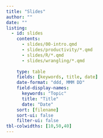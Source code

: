 ```yaml
---
title: "Slides"
author: ""
date: ""
listing:
  - id: slides
    contents:
      - slides/00-intro.qmd
      - slides/productivity/*.qmd
      - slides/R/*.qmd
      - slides/wrangling/*.qmd
      
    type: table
    fields: [keywords, title, date]
    date-format: "ddd, MMM DD"
    field-display-names:
      keywords: "Topic"
      title: "Title"
      date: "Date"
    sort: [filename]
    sort-ui: false
    filter-ui: false
tbl-colwidths: [10,50,40]
---
```


::: {#slides}
:::

<!-- 
      
      - slides/dataviz/*.qmd
      - slides/prob/*.qmd
      - slides/inference/*.qmd
      - slides/linear-models/*.qmd
      - slides/highdim/*.qmd
      - slides/ml/*.qmd
      - slides/other-topics/*.qmd -->


